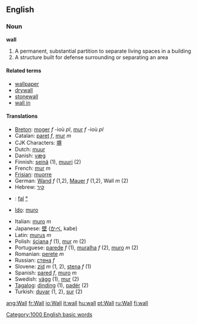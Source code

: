 ==English==
===Noun===
'''wall'''

#A permanent, substantial partition to separate living spaces in a building
#A structure built for defense surrounding or separating an area

==== Related terms ====
*[[wallpaper]]
*[[drywall]]
*[[stonewall]]
*[[wall in]]

====Translations====
{{top}}
*[[Breton]]: [[moger]] ''f'' -ioù ''pl'', [[mur]] ''f'' -ioù ''pl''
*Catalan: [[paret]] ''f'', [[mur]] ''m''
*CJK Characters: [[塀]]
*Dutch: [[muur]]
*Danish: [[væg]]
*Finnish: [[seinä]] (1), [[muuri]] (2)
*French: [[mur]] ''m''
*[[Frisian]]: [[muorre]]
*German: [[Wand]] ''f'' (1,2), [[Mauer]] ''f'' (1,2), Wall ''m'' (2)
*Hebrew: [[קיר]]
*{{hu}}: [[fal]] [[:hu:fal|°]] 
*[[Ido]]: [[muro]]
{{mid}}
*Italian: [[muro]] ''m''
*Japanese: [[壁]] ([[かべ]], kabe)
*Latin: [[murus]] ''m''
*Polish: [[ściana]] ''f'' (1), [[mur]] ''m'' (2)
*Portuguese: [[parede]] ''f'' (1), [[muralha]] ''f'' (2), [[muro]] ''m'' (2)
*Romanian: [[perete]] ''m''
*Russian: [[стена]] ''f''
*Slovene: [[zid]] ''m'' (1, 2), [[stena]] ''f'' (1)
*Spanish: [[pared]] ''f'', [[muro]] ''m''
*Swedish: [[vägg]] (1), [[mur]] (2)
*[[Tagalog]]: [[dinding]] (1), [[padér]] (2)
*Turkish: [[duvar]] (1, 2), [[sur]] (2)
{{bottom}}

[[Category:1000 English basic words]]

[[ang:Wall]]
[[fr:Wall]]
[[io:Wall]]
[[it:wall]]
[[hu:wall]]
[[pt:Wall]]
[[ru:Wall]]
[[fi:wall]]